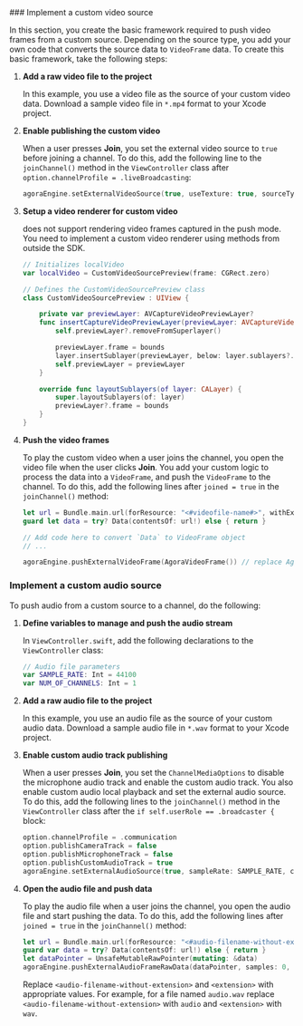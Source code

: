 <ProductWrapper notAllowed="voice-calling">
### Implement a custom video source

In this section, you create the basic framework required to push video frames from a custom source. Depending on the source type, you add your own code that converts the source data to `VideoFrame` data. To create this basic framework, take the following steps:

1. **Add a raw video file to the project**

    In this example, you use a video file as the source of your custom video data. Download a sample video file in `*.mp4` format to your Xcode project.

1. **Enable publishing the custom video**

    When a user presses **Join**, you set the external video source to `true` before joining a channel. To do this, add the following line to the `joinChannel()` method in the `ViewController` class after `option.channelProfile = .liveBroadcasting`:

    ```swift
    agoraEngine.setExternalVideoSource(true, useTexture: true, sourceType: AgoraExternalVideoSourceType(rawValue: 1)!)
    ```

1. **Setup a video renderer for custom video**

    <Vg k="VSDK" /> does not support rendering video frames captured in the push mode. You need to implement a custom video renderer using methods from outside the SDK.

    ```swift
    // Initializes localVideo
    var localVideo = CustomVideoSourcePreview(frame: CGRect.zero)

    // Defines the CustomVideoSourcePreview class
    class CustomVideoSourcePreview : UIView {

        private var previewLayer: AVCaptureVideoPreviewLayer?
        func insertCaptureVideoPreviewLayer(previewLayer: AVCaptureVideoPreviewLayer) {
            self.previewLayer?.removeFromSuperlayer()

            previewLayer.frame = bounds
            layer.insertSublayer(previewLayer, below: layer.sublayers?.first)
            self.previewLayer = previewLayer
        }

        override func layoutSublayers(of layer: CALayer) {
            super.layoutSublayers(of: layer)
            previewLayer?.frame = bounds
        }
    }
    ```

1. **Push the video frames**

    To play the custom video when a user joins the channel, you open the video file when the user clicks **Join**. You add your custom logic to process the data into a `VideoFrame`, and push the `VideoFrame` to the channel. To do this, add the following lines after `joined = true` in the `joinChannel()` method:

    ```swift
    let url = Bundle.main.url(forResource: "<#videofile-name#>", withExtension: "<#extension#>")
    guard let data = try? Data(contentsOf: url!) else { return }

    // Add code here to convert `Data` to VideoFrame object
    // ...

    agoraEngine.pushExternalVideoFrame(AgoraVideoFrame()) // replace AgoraVideoFrame() with your processed VideoFrame object
    ```
</ProductWrapper>

### Implement a custom audio source

To push audio from a custom source to a channel, do the following:

1. **Define variables to manage and push the audio stream**

    In `ViewController.swift`, add the following declarations to the `ViewController` class:

    ```swift
    // Audio file parameters
    var SAMPLE_RATE: Int = 44100
    var NUM_OF_CHANNELS: Int = 1
    ```

1. **Add a raw audio file to the project**

    In this example, you use an audio file as the source of your custom audio data. Download a sample audio file in `*.wav` format to your Xcode project.

1. **Enable custom audio track publishing**

    When a user presses **Join**, you set the `ChannelMediaOptions` to disable the microphone audio track and enable the custom audio track. You also enable custom audio local playback and set the external audio source. To do this, add the following lines to the `joinChannel()` method in the `ViewController` class after the `if self.userRole == .broadcaster {` block:

    ```swift
    option.channelProfile = .communication
    option.publishCameraTrack = false
    option.publishMicrophoneTrack = false
    option.publishCustomAudioTrack = true
    agoraEngine.setExternalAudioSource(true, sampleRate: SAMPLE_RATE, channels: NUM_OF_CHANNELS, sourceNumber: 1, localPlayback: true, publish: true)
    ```

1.  **Open the audio file and push data**

    To play the audio file when a user joins the channel, you open the audio file and start pushing the data. To do this, add the following lines after `joined = true` in the `joinChannel()` method:

    ```swift
    let url = Bundle.main.url(forResource: "<#audio-filename-without-extension#>", withExtension: "<#extension#>")
    guard var data = try? Data(contentsOf: url!) else { return }
    let dataPointer = UnsafeMutableRawPointer(mutating: &data)
    agoraEngine.pushExternalAudioFrameRawData(dataPointer, samples: 0, sourceId: 0, timestamp: 0)
    ```

    Replace `<audio-filename-without-extension>` and `<extension>` with appropriate values. For example, for a file named `audio.wav` replace `<audio-filename-without-extension>` with `audio` and `<extension>` with `wav`.

